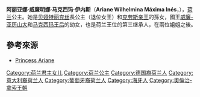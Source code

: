 {{NoteTA|zh-cn:马克西玛; zh-tw:麥克西瑪; zh-hk:麥西瑪;
|2=zh-cn:阿马利娅;zh-tw:艾瑪莉亞;
|3=zh-hans:贝娅特丽克丝; zh-hant:貝婭特麗克絲; zh-tw:畢翠絲; zh-hk:碧翠斯; zh-cn:贝娅特丽克丝;
|4=zh-cn:亚历克西娅; zh-tw:亞歷西亞;
}}
{{Infobox royalty|royal|consort
| name            = 阿丽亚娜
| image           =Prinses-ariane.jpg 
| caption         =阿丽亚娜公主 2014年
| spouse          =
| issue           =
| full name = 阿丽亚娜·威廉明娜·马克西玛·伊内斯<br/>Ariane Wilhelmina Máxima Inés
| royal house     = [[奧蘭治-拿索王朝|奧蘭治-拿索]]
| father          = [[威廉-亚历山大_(荷兰)|威廉-亚历山大]]
| mother          = [[麥西瑪·索雷吉耶塔|麥西瑪王后]]
| birth_date    = {{birth date and age|2007|4|10}}
| birth_place   = {{NET}}[[海牙|海牙]]{{link-nl|布罗诺沃醫院|Ziekenhuis Bronovo}} 
| religion        = [[基督教|基督教]] ([[荷蘭歸正教會|荷蘭歸正教會]])
|}}
{{Dutch Royal Family}}
'''阿丽亚娜·威廉明娜·马克西玛·伊内斯'''（'''Ariane Wilhelmina Máxima Inés'''，{{bd|2007年|4月10日|catIdx=Ariane}}），[[荷兰|荷兰]]公主。她是[[荷兰贝娅特丽克丝女王|贝娅特丽克丝]]長公主（退位女王）和[[克劳斯亲王_(荷兰)|克劳斯亲王]]的孫女，國王[[威廉-亚历山大_(荷兰王储)|威廉-亚历山大]]和[[麥西瑪·索雷吉耶塔|马克西玛王后]]的幼女，也是荷兰王位的第三继承人，在兩位姐姐之後。

== 參考來源 ==
*[https://web.archive.org/web/20090427152219/http://koninklijkhuis.nl/english/content.jsp?objectid=18447 Princess Ariane]

{{DEFAULTSORT:Ariane Of The Netherlands}}
[[Category:荷兰君主女儿|Category:荷兰君主女儿]]
[[Category:荷兰公主|Category:荷兰公主]]
[[Category:德国裔荷兰人|Category:德国裔荷兰人]]
[[Category:意大利裔荷兰人|Category:意大利裔荷兰人]]
[[Category:葡萄牙裔荷兰人|Category:葡萄牙裔荷兰人]]
[[Category:海牙人|Category:海牙人]]
[[Category:奧倫治-拿索王朝|Category:奧倫治-拿索王朝]]